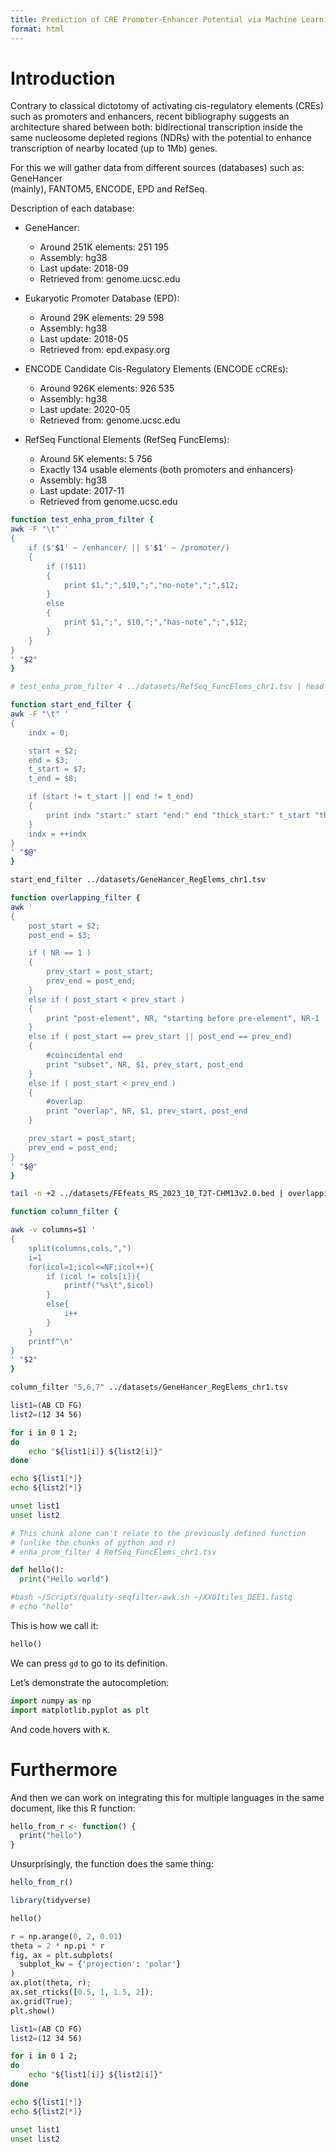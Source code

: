 ```yaml
---
title: Prediction of CRE Promoter-Enhancer Potential via Machine Learning
format: html
---
```


# Introduction

Contrary to classical dictotomy of activating cis-regulatory elements (CREs) such as 
promoters and enhancers, recent bibliography suggests an architecture shared between 
both: bidirectional transcription inside the same nucleosome depleted regions (NDRs) 
with the potential to enhance transcription of nearby located (up to 1Mb) genes.

For this we will gather data from different sources (databases) such as: GeneHancer  
(mainly), FANTOM5, ENCODE, EPD and RefSeq. 

Description of each database:

* GeneHancer:

	+ Around 251K elements: 251 195
	+ Assembly: hg38
	+ Last update: 2018-09 
	+ Retrieved from: genome.ucsc.edu

* Eukaryotic Promoter Database (EPD):

	+ Around  29K elements:  29 598
	+ Assembly: hg38
	+ Last update: 2018-05
	+ Retrieved from: epd.expasy.org

* ENCODE Candidate Cis-Regulatory Elements (ENCODE cCREs):

	+ Around 926K elements: 926 535
	+ Assembly: hg38
	+ Last update: 2020-05 
	+ Retrieved from: genome.ucsc.edu

* RefSeq Functional Elements (RefSeq FuncElems):
	+ Around   5K elements:   5 756
	+ Exactly 134 usable elements (both promoters and enhancers)
	+ Assembly: hg38
	+ Last update: 2017-11
	+ Retrieved from genome.ucsc.edu


```bash
function test_enha_prom_filter {
awk -F "\t" '
{
	if ($'$1' ~ /enhancer/ || $'$1' ~ /promoter/)
	{
		if (!$11)
		{
			print $1,";",$10,";","no-note",";",$12;
		}
		else
		{
			print $1,";", $10,";","has-note",";",$12;
		}
	}
}
' "$2"
}

# test_enha_prom_filter 4 ../datasets/RefSeq_FuncElems_chr1.tsv | head
```


```bash
function start_end_filter {
awk -F "\t" '
{
	indx = 0;

	start = $2;
	end = $3;
	t_start = $7;
	t_end = $8;

	if (start != t_start || end != t_end)
	{
		print indx "start:" start "end:" end "thick_start:" t_start "thick_end:" t_end
	}
	indx = ++indx
}
' "$@"
}

start_end_filter ../datasets/GeneHancer_RegElems_chr1.tsv
```


```bash
function overlapping_filter {
awk '
{
	post_start = $2;
	post_end = $3;

	if ( NR == 1 )
	{
		prev_start = post_start;
		prev_end = post_end;
	}
	else if ( post_start < prev_start )
	{
		print "post-element", NR, "starting before pre-element", NR-1
	}
	else if ( post_start == prev_start || post_end == prev_end)
	{
		#coincidental end
		print "subset", NR, $1, prev_start, post_end
	}
	else if ( post_start < prev_end )
	{
		#overlap 
		print "overlap", NR, $1, prev_start, post_end
	}

	prev_start = post_start;
	prev_end = post_end;
}
' "$@"
}

tail -n +2 ../datasets/FEfeats_RS_2023_10_T2T-CHM13v2.0.bed | overlapping_filter
```


```bash
function column_filter {

awk -v columns=$1 '
{
	split(columns,cols,",")
	i=1
	for(icol=1;icol<=NF;icol++){
		if (icol != cols[i]){
			printf("%s\t",$icol)
		}
		else{
			i++
		}
	}
	printf"\n"
}
' "$2"
}

column_filter "5,6,7" ../datasets/GeneHancer_RegElems_chr1.tsv
```


```bash
list1=(AB CD FG)
list2=(12 34 56)

for i in 0 1 2;
do
	echo "${list1[i]} ${list2[i]}" 
done

echo ${list1[*]}
echo ${list2[*]}

unset list1
unset list2
```


```bash
# This chunk alone can't relate to the previously defined function
# (unlike the chunks of python and r)
# enha_prom_filter 4 RefSeq_FuncElems_chr1.tsv
```


```python
def hello():
  print("Hello world")
```

```bash
#bash ~/Scripts/quality-seqfilter-awk.sh ~/XX01tiles_DEE1.fastq
# echo "hello"
```

This is how we call it:

```python
hello()
```

We can press `gd` to go to its definition.

Let's demonstrate the autocompletion:

```python
import numpy as np
import matplotlib.pyplot as plt
```

And code hovers with `K`.

# Furthermore

And then we can work on integrating this for multiple 
languages in the same document, like this R function:

```r
hello_from_r <- function() {
  print("hello")
}
```


Unsurprisingly, the function does the same thing:


```r
hello_from_r()
```


```r
library(tidyverse)
```

```python
hello()
```


```python
r = np.arange(0, 2, 0.01)
theta = 2 * np.pi * r
fig, ax = plt.subplots(
  subplot_kw = {'projection': 'polar'} 
)
ax.plot(theta, r);
ax.set_rticks([0.5, 1, 1.5, 2]);
ax.grid(True);
plt.show()
```


```bash
list1=(AB CD FG)
list2=(12 34 56)

for i in 0 1 2;
do
	echo "${list1[i]} ${list2[i]}" 
done

echo ${list1[*]}
echo ${list2[*]}

unset list1
unset list2
```


